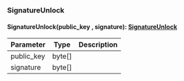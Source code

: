 ### SignatureUnlock


#### SignatureUnlock(public_key , signature): [SignatureUnlock](#signatureunlock)



| Parameter       | Type |  Description |
| --------------- | -------- | -------- |
| public_key | byte[] |   |
| signature | byte[] |   |
